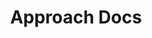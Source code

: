 ---
title: Approach Docs
description: Approach is a modern, fast approach to building websites.
template: splash
hero:
  tagline: Approach is super Approachable
  actions:
    - text: Getting Started
      link: /guides
      variant: primary
    - text: Explore the docs
      link: /explore-docs
      icon: right-arrow
---